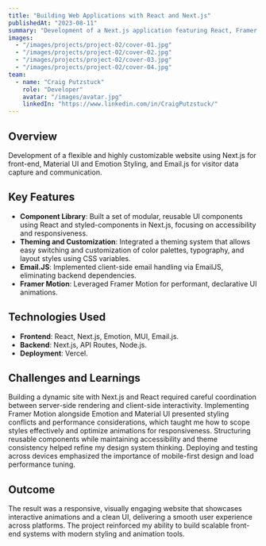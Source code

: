 ---
title: "Building Web Applications with React and Next.js"
publishedAt: "2023-08-11"
summary: "Development of a Next.js application featuring React, Framer Motion, Email.js, and styled with Material UI and Emotion."
images:
  - "/images/projects/project-02/cover-01.jpg"
  - "/images/projects/project-02/cover-02.jpg"
  - "/images/projects/project-02/cover-03.jpg"
  - "/images/projects/project-02/cover-04.jpg"
team:
  - name: "Craig Putzstuck"
    role: "Developer"
    avatar: "/images/avatar.jpg"
    linkedIn: "https://www.linkedin.com/in/CraigPutzstuck/"
---

## Overview

Development of a flexible and highly customizable website using Next.js for front-end, Material UI and Emotion Styling, and Email.js for visitor data capture and communication.

## Key Features

- **Component Library**: Built a set of modular, reusable UI components using React and styled-components in Next.js, focusing on accessibility and responsiveness.
- **Theming and Customization**: Integrated a theming system that allows easy switching and customization of color palettes, typography, and layout styles using CSS variables.
- **Email.JS**: Implemented client-side email handling via EmailJS, eliminating backend dependencies.
- **Framer Motion**: Leveraged Framer Motion for performant, declarative UI animations.

## Technologies Used

- **Frontend**: React, Next.js, Emotion, MUI, Email.js.
- **Backend**: Next.js, API Routes, Node.js.
- **Deployment**: Vercel.

## Challenges and Learnings

Building a dynamic site with Next.js and React required careful coordination between server-side rendering and client-side interactivity. Implementing Framer Motion alongside Emotion and Material UI presented styling conflicts and performance considerations, which taught me how to scope styles effectively and optimize animations for responsiveness. Structuring reusable components while maintaining accessibility and theme consistency helped refine my design system thinking. Deploying and testing across devices emphasized the importance of mobile-first design and load performance tuning.

## Outcome

The result was a responsive, visually engaging website that showcases interactive animations and a clean UI, delivering a smooth user experience across platforms. The project reinforced my ability to build scalable front-end systems with modern styling and animation tools.